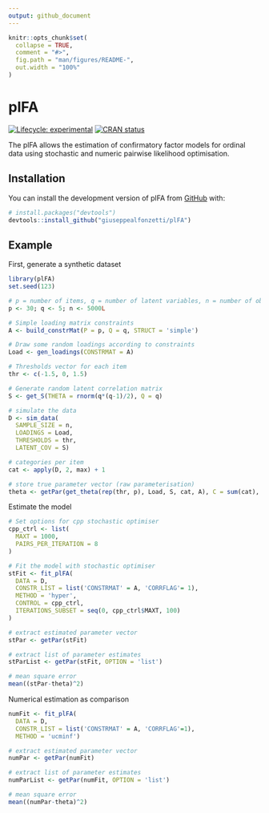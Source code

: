 ```yaml
---
output: github_document
---
```


<!-- README.md is generated from README.Rmd. Please edit that file -->

```r
knitr::opts_chunk$set(
  collapse = TRUE,
  comment = "#>",
  fig.path = "man/figures/README-",
  out.width = "100%"
)
```

# plFA

<!-- badges: start -->
[![Lifecycle: experimental](https://img.shields.io/badge/lifecycle-experimental-orange.svg)](https://lifecycle.r-lib.org/articles/stages.html#experimental)
[![CRAN status](https://www.r-pkg.org/badges/version/plFA)](https://CRAN.R-project.org/package=plFA)
<!-- badges: end -->

The plFA allows the estimation of confirmatory factor models for ordinal data using stochastic and numeric pairwise likelihood optimisation. 

## Installation

You can install the development version of plFA from [GitHub](https://github.com/) with:

``` r
# install.packages("devtools")
devtools::install_github("giuseppealfonzetti/plFA")
```

## Example

First, generate a synthetic dataset

```r
library(plFA)
set.seed(123)

# p = number of items, q = number of latent variables, n = number of observations
p <- 30; q <- 5; n <- 5000L

# Simple loading matrix constraints
A <- build_constrMat(P = p, Q = q, STRUCT = 'simple')

# Draw some random loadings according to constraints
Load <- gen_loadings(CONSTRMAT = A)

# Thresholds vector for each item
thr <- c(-1.5, 0, 1.5)

# Generate random latent correlation matrix
S <- get_S(THETA = rnorm(q*(q-1)/2), Q = q)

# simulate the data
D <- sim_data(
  SAMPLE_SIZE = n,
  LOADINGS = Load,
  THRESHOLDS = thr,
  LATENT_COV = S)

# categories per item
cat <- apply(D, 2, max) + 1

# store true parameter vector (raw parameterisation)
theta <- getPar(get_theta(rep(thr, p), Load, S, cat, A), C = sum(cat), P = p, Q = q, CONSTRMAT = A)
```

Estimate the model

```r

# Set options for cpp stochastic optimiser
cpp_ctrl <- list(
  MAXT = 1000,
  PAIRS_PER_ITERATION = 8
)

# Fit the model with stochastic optimiser
stFit <- fit_plFA(
  DATA = D,
  CONSTR_LIST = list('CONSTRMAT' = A, 'CORRFLAG'= 1),
  METHOD = 'hyper',
  CONTROL = cpp_ctrl,
  ITERATIONS_SUBSET = seq(0, cpp_ctrl$MAXT, 100)
)

# extract estimated parameter vector
stPar <- getPar(stFit)

# extract list of parameter estimates
stParList <- getPar(stFit, OPTION = 'list')

# mean square error
mean((stPar-theta)^2)
```

Numerical estimation as comparison
```r
numFit <- fit_plFA(
  DATA = D,
  CONSTR_LIST = list('CONSTRMAT' = A, 'CORRFLAG'=1),
  METHOD = 'ucminf')

# extract estimated parameter vector
numPar <- getPar(numFit)

# extract list of parameter estimates
numParList <- getPar(numFit, OPTION = 'list')

# mean square error
mean((numPar-theta)^2)
```



